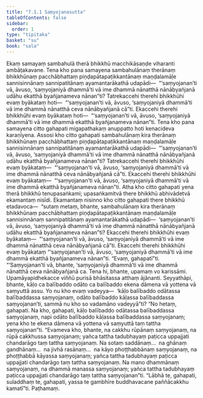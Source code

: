 ```yaml
---
title: "7.1.1 Saṃyojanasutta"
tableOfContents: false
sidebar:
  order: 1
type: "tipitaka"
basket: "su"
book: "sala"
---
```



<DynamicBreadcrumb />

<Division number="343" book="sala">

<Paragraph number="1474" book="sala">
Ekaṃ samayaṃ sambahulā therā bhikkhū macchikāsaṇḍe viharanti ambāṭakavane. Tena kho pana samayena sambahulānaṃ therānaṃ bhikkhūnaṃ pacchābhattaṃ piṇḍapātapaṭikkantānaṃ maṇḍalamāḷe sannisinnānaṃ sannipatitānaṃ ayamantarākathā udapādi—  “‘saṃyojanan’ti vā, āvuso, ‘saṃyojaniyā dhammā’ti vā ime dhammā nānatthā nānābyañjanā udāhu ekatthā byañjanameva nānan”ti? Tatrekaccehi therehi bhikkhūhi evaṃ byākataṃ hoti—  “‘saṃyojanan’ti vā, āvuso, ‘saṃyojaniyā dhammā’ti vā ime dhammā nānatthā ceva nānābyañjanā cā”ti. Ekaccehi therehi bhikkhūhi evaṃ byākataṃ hoti—  “‘saṃyojanan’ti vā, āvuso, ‘saṃyojaniyā dhammā’ti vā ime dhammā ekatthā byañjanameva nānan”ti.
</Paragraph>

<Paragraph number="1475" book="sala">
Tena kho pana samayena citto gahapati migapathakaṃ anuppatto hoti kenacideva karaṇīyena. Assosi kho citto gahapati sambahulānaṃ kira therānaṃ bhikkhūnaṃ pacchābhattaṃ piṇḍapātapaṭikkantānaṃ maṇḍalamāḷe sannisinnānaṃ sannipatitānaṃ ayamantarākathā udapādi—  “‘saṃyojanan’ti vā, āvuso, ‘saṃyojaniyā dhammā’ti vā ime dhammā nānatthā nānābyañjanā udāhu ekatthā byañjanameva nānan”ti? Tatrekaccehi therehi bhikkhūhi evaṃ byākataṃ—  “‘saṃyojanan’ti vā, āvuso, ‘saṃyojaniyā dhammā’ti vā ime dhammā nānatthā ceva nānābyañjanā cā”ti. Ekaccehi therehi bhikkhūhi evaṃ byākataṃ—  “‘saṃyojanan’ti vā, āvuso, ‘saṃyojaniyā dhammā’ti vā ime dhammā ekatthā byañjanameva nānan”ti.
</Paragraph>

<Paragraph number="1476" book="sala">
Atha kho citto gahapati yena therā bhikkhū tenupasaṅkami; upasaṅkamitvā there bhikkhū abhivādetvā ekamantaṃ nisīdi. Ekamantaṃ nisinno kho citto gahapati there bhikkhū etadavoca—  “sutaṃ metaṃ, bhante, sambahulānaṃ kira therānaṃ bhikkhūnaṃ pacchābhattaṃ piṇḍapātapaṭikkantānaṃ maṇḍalamāḷe sannisinnānaṃ sannipatitānaṃ ayamantarākathā udapādi—  ‘saṃyojanan’ti vā, āvuso, ‘saṃyojaniyā dhammā’ti vā ime dhammā nānatthā nānābyañjanā udāhu ekatthā byañjanameva nānan”ti? Ekaccehi therehi bhikkhūhi evaṃ byākataṃ—  “‘saṃyojanan’ti vā, āvuso, ‘saṃyojaniyā dhammā’ti vā ime dhammā nānatthā ceva nānābyañjanā cā”ti. Ekaccehi therehi bhikkhūhi evaṃ byākataṃ “‘saṃyojanan’ti vā, āvuso, ‘saṃyojaniyā dhammā’ti vā ime dhammā ekatthā byañjanameva nānan”ti. “Evaṃ, gahapatī”ti.
</Paragraph>

<Paragraph number="1477" book="sala">
“‘Saṃyojanan’ti vā, bhante, ‘saṃyojaniyā dhammā’ti vā ime dhammā nānatthā ceva nānābyañjanā ca. Tena hi, bhante, upamaṃ vo karissāmi. Upamāyapidhekacce viññū purisā bhāsitassa atthaṃ ājānanti. Seyyathāpi, bhante, kāḷo ca balībaddo odāto ca balībaddo ekena dāmena vā yottena vā saṃyuttā assu. Yo nu kho evaṃ vadeyya—  ‘kāḷo balībaddo odātassa balībaddassa saṃyojanaṃ, odāto balībaddo kāḷassa balībaddassa saṃyojanan’ti, sammā nu kho so vadamāno vadeyyā”ti? “No hetaṃ, gahapati. Na kho, gahapati, kāḷo balībaddo odātassa balībaddassa saṃyojanaṃ, napi odāto balībaddo kāḷassa balībaddassa saṃyojanaṃ; yena kho te ekena dāmena vā yottena vā saṃyuttā taṃ tattha saṃyojanan”ti. “Evameva kho, bhante, na cakkhu rūpānaṃ saṃyojanaṃ, na rūpā cakkhussa saṃyojanaṃ; yañca tattha tadubhayaṃ paṭicca uppajjati chandarāgo taṃ tattha saṃyojanaṃ. Na sotaṃ saddānaṃ…  na ghānaṃ gandhānaṃ…  na jivhā rasānaṃ…  na kāyo phoṭṭhabbānaṃ saṃyojanaṃ, na phoṭṭhabbā kāyassa saṃyojanaṃ; yañca tattha tadubhayaṃ paṭicca uppajjati chandarāgo taṃ tattha saṃyojanaṃ. Na mano dhammānaṃ saṃyojanaṃ, na dhammā manassa saṃyojanaṃ; yañca tattha tadubhayaṃ paṭicca uppajjati chandarāgo taṃ tattha saṃyojanan”ti. “Lābhā te, gahapati, suladdhaṃ te, gahapati, yassa te gambhīre buddhavacane paññācakkhu kamatī”ti.

</Paragraph>
</Division>

<Paragraph number="1478" type="center" book="sala">
Paṭhamaṃ.
</Paragraph>